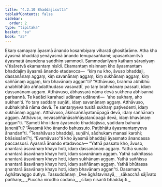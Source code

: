 ```yaml
---
title: "4.2.10 Bhaddajisutta"
tableOfContents: false
sidebar:
  order: 2
type: "tipitaka"
basket: "su"
book: "a5"
---
```



<DynamicBreadcrumb />

<Division number="170" book="a5">

<Paragraph number="989" book="a5">
Ekaṃ samayaṃ āyasmā ānando kosambiyaṃ viharati ghositārāme. Atha kho āyasmā bhaddaji yenāyasmā ānando tenupasaṅkami; upasaṅkamitvā āyasmatā ānandena saddhiṃ sammodi. Sammodanīyaṃ kathaṃ sāraṇīyaṃ vītisāretvā ekamantaṃ nisīdi. Ekamantaṃ nisinnaṃ kho āyasmantaṃ bhaddajiṃ āyasmā ānando etadavoca—  “kiṃ nu kho, āvuso bhaddaji, dassanānaṃ aggaṃ, kiṃ savanānaṃ aggaṃ, kiṃ sukhānaṃ aggaṃ, kiṃ saññānaṃ aggaṃ, kiṃ bhavānaṃ aggan”ti?
</Paragraph>

<Paragraph number="990" book="a5">
“Atthāvuso, brahmā abhibhū anabhibhūto aññadatthudaso vasavattī, yo taṃ brahmānaṃ passati, idaṃ dassanānaṃ aggaṃ. Atthāvuso, ābhassarā nāma devā sukhena abhisannā parisannā. Te kadāci karahaci udānaṃ udānenti—  ‘aho sukhaṃ, aho sukhan’ti. Yo taṃ saddaṃ suṇāti, idaṃ savanānaṃ aggaṃ. Atthāvuso, subhakiṇhā nāma devā. Te santaṃyeva tusitā sukhaṃ paṭivedenti, idaṃ sukhānaṃ aggaṃ. Atthāvuso, ākiñcaññāyatanūpagā devā, idaṃ saññānaṃ aggaṃ. Atthāvuso, nevasaññānāsaññāyatanūpagā devā, idaṃ bhavānaṃ aggan”ti. “Sameti kho idaṃ āyasmato bhaddajissa, yadidaṃ bahunā janenā”ti?
</Paragraph>

<Paragraph number="991" book="a5">
“Āyasmā kho ānando bahussuto. Paṭibhātu āyasmantaṃyeva ānandan”ti. “Tenahāvuso bhaddaji, suṇāhi, sādhukaṃ manasi karohi; bhāsissāmī”ti. “Evamāvuso”ti kho āyasmā bhaddaji āyasmato ānandassa paccassosi. Āyasmā ānando etadavoca—
</Paragraph>

<Paragraph number="992" book="a5">
“Yathā passato kho, āvuso, anantarā āsavānaṃ khayo hoti, idaṃ dassanānaṃ aggaṃ. Yathā suṇato anantarā āsavānaṃ khayo hoti, idaṃ savanānaṃ aggaṃ. Yathā sukhitassa anantarā āsavānaṃ khayo hoti, idaṃ sukhānaṃ aggaṃ. Yathā saññissa anantarā āsavānaṃ khayo hoti, idaṃ saññānaṃ aggaṃ. Yathā bhūtassa anantarā āsavānaṃ khayo hoti, idaṃ bhavānaṃ aggan”ti.

</Paragraph>
</Division>

<Paragraph number="993" type="center" book="a5">
Dasamaṃ.



</Paragraph>

<Paragraph number="994" type="center" book="a5">
Āghātavaggo dutiyo.



</Paragraph>

<Paragraph number="995" type="center" book="a5">
Tassuddānaṃ


</Paragraph>

<Paragraph number="996" type="verses" book="a5">
_Dve āghātavinayā,_  
_sākacchā sājīvato pañhaṃ;_  
_Pucchā nirodho codanā,_  
_sīlaṃ nisanti bhaddajīti._
</Paragraph>